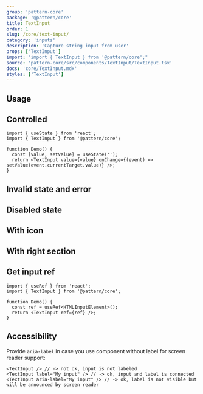 ```yaml
---
group: 'pattern-core'
package: '@pattern/core'
title: TextInput
order: 1
slug: /core/text-input/
category: 'inputs'
description: 'Capture string input from user'
props: ['TextInput']
import: "import { TextInput } from '@pattern/core';"
source: 'pattern-core/src/components/TextInput/TextInput.tsx'
docs: 'core/TextInput.mdx'
styles: ['TextInput']
---
```



## Usage

<ControlDemo data={TextInputDemos.control} />

## Controlled

```tsx
import { useState } from 'react';
import { TextInput } from '@pattern/core';

function Demo() {
  const [value, setValue] = useState('');
  return <TextInput value={value} onChange={(event) => setValue(event.currentTarget.value)} />;
}
```

## Invalid state and error

<Demo data={TextInputDemos.validation} />

## Disabled state

<Demo data={TextInputDemos.disabled} />

## With icon

<Demo data={TextInputDemos.icon} />

## With right section

<Demo data={TextInputDemos.rightSection} />

## Get input ref

```tsx
import { useRef } from 'react';
import { TextInput } from '@pattern/core';

function Demo() {
  const ref = useRef<HTMLInputElement>();
  return <TextInput ref={ref} />;
}
```

## Accessibility

Provide `aria-label` in case you use component without label for screen reader support:

```tsx
<TextInput /> // -> not ok, input is not labeled
<TextInput label="My input" /> // -> ok, input and label is connected
<TextInput aria-label="My input" /> // -> ok, label is not visible but will be announced by screen reader
```

